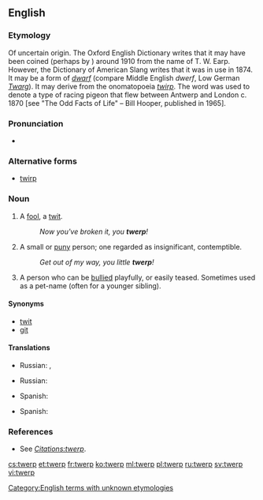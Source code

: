 ==English==

===Etymology===
Of uncertain origin. The Oxford English Dictionary writes that it may have been coined (perhaps by {{w|J. R. R. Tolkien}}) around 1910 from the name of T. W. Earp. However, the Dictionary of American Slang writes that it was in use in 1874. It may be a form of ''[[dwarf]]'' (compare Middle English ''dwerf'', Low German ''[[Twarg]]''). It may derive from the onomatopoeia ''[[twirp]]''.
The word was used to denote a type of racing pigeon that flew between Antwerp and London c. 1870 [see "The Odd Facts of Life" – Bill Hooper, published in 1965].

===Pronunciation===
* {{rhymes|ɜː(r)p}}

===Alternative forms===
* [[twirp]]

===Noun===
{{en-noun}}

# {{UK|colloquial|lang=en}} A [[fool]], a [[twit]].
#: ''Now you've broken it, you '''twerp'''!''
# {{US|colloquial|lang=en}} A small or [[puny]] person; one regarded as insignificant, contemptible.
#: ''Get out of my way, you little '''twerp'''!''
# {{US|colloquial|lang=en}} A person who can be [[bully|bullied]] playfully, or easily teased. Sometimes used as a pet-name (often for a younger sibling).

====Synonyms====
* [[twit]]
* [[git]]

====Translations====
{{trans-top|A foot, a twit}}
* Russian: {{t+|ru|дурак|m}}, {{t+|ru|тупица}}
{{trans-mid}}
{{trans-bottom}}

{{trans-top|A small or puny person; one regarded as insignificant, contemptible}}
* Russian: {{t+|ru|ничтожество|n}}
{{trans-mid}}
* Spanish: {{t+|es|pendejo|m}}
{{trans-bottom}}

{{trans-top|A person who can be bullied playfully, or easily teased. Sometimes used as a pet-name (often for a younger sibling)}}
* Spanish: {{t+|es|pendejo|m}}
{{trans-mid}}
{{trans-bottom}}

===References===
* See ''[[Citations:twerp]]''.
<!--* SOED-->

[[Category:English terms with unknown etymologies]]

[[cs:twerp]]
[[et:twerp]]
[[fr:twerp]]
[[ko:twerp]]
[[ml:twerp]]
[[pl:twerp]]
[[ru:twerp]]
[[sv:twerp]]
[[vi:twerp]]